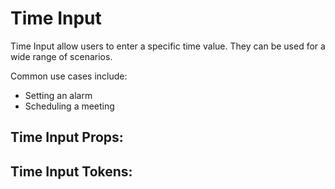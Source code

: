 

# Time Input

Time Input allow users to enter a specific time value. They can be used for a wide range of scenarios.

Common use cases include:
- Setting an alarm
- Scheduling a meeting

<Stories includePrimary={true} />

## Time Input Props:

<ArgsTable of={TimeInput} />

## Time Input Tokens:
<ThemeTokens component="TimeInput"/>
